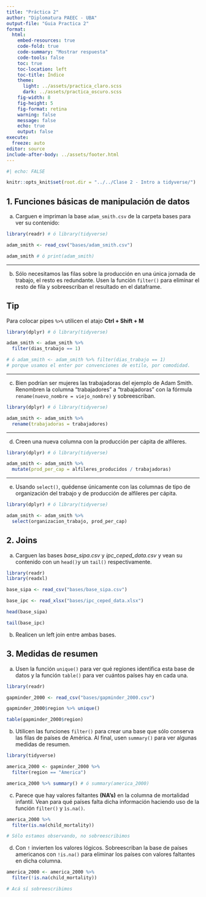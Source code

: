 ```yaml
---
title: "Práctica 2"
author: "Diplomatura PAEEC - UBA"
output-file: "Guia Practica 2" 
format:
  html:
    embed-resources: true
    code-fold: true
    code-summary: "Mostrar respuesta"
    code-tools: false
    toc: true
    toc-location: left
    toc-title: Índice
    theme:
      light: ../assets/practica_claro.scss
      dark: ../assets/practica_oscuro.scss
    fig-width: 8
    fig-height: 5
    fig-format: retina
    warning: false
    message: false
    echo: true
    output: false
execute:
  freeze: auto
editor: source
include-after-body: ../assets/footer.html
---
```


```r
#| echo: FALSE

knitr::opts_knit$set(root.dir = "../../Clase 2 - Intro a tidyverse/")
```

## 1. Funciones básicas de manipulación de datos

a)  Carguen e impriman la base `adam_smith.csv` de la carpeta bases para ver su contenido:

```r
library(readr) # ó library(tidyverse)

adam_smith <- read_csv("bases/adam_smith.csv")

adam_smith # ó print(adam_smith)
```

------------------------------------------------------------------------

b) Sólo necesitamos las filas sobre la producción en una única jornada de trabajo, el resto es redundante. Usen la función `filter()` para eliminar el resto de fila y sobreescriban el resultado en el dataframe.

::: {.callout-tip appearance="simple"}
## Tip
Para colocar pipes ` %>%` utilicen el atajo **Ctrl + Shift + M**
:::


```r
library(dplyr) # ó library(tidyverse)

adam_smith <- adam_smith %>%
  filter(dias_trabajo == 1)

# ó adam_smith <- adam_smith %>% filter(dias_trabajo == 1)
# porque usamos el enter por convenciones de estilo, por comodidad.
```

------------------------------------------------------------------------

c)  Bien podrían ser mujeres las trabajadoras del ejemplo de Adam Smith. Renombren la columna "trabajadores" a "trabajadoras" con la fórmula `rename(nuevo_nombre = viejo_nombre)` y sobreescriban.

```r
library(dplyr) # ó library(tidyverse)

adam_smith <- adam_smith %>%
  rename(trabajadoras = trabajadores)
```

------------------------------------------------------------------------

d)  Creen una nueva columna con la producción per cápita de alfileres.

```r
library(dplyr) # ó library(tidyverse)

adam_smith <- adam_smith %>%
  mutate(prod_per_cap = alfileres_producidos / trabajadoras)
```
------------------------------------------------------------------------

e)  Usando `select()`, quédense únicamente con las columnas de tipo de organización del trabajo y de producción de alfileres per cápita.

```r
library(dplyr) # ó library(tidyverse)

adam_smith <- adam_smith %>%
  select(organizacion_trabajo, prod_per_cap)
```

## 2. Joins

a) Carguen las bases *base_sipa.csv* y *ipc_ceped_data.csv* y vean su contenido con un `head()`y un `tail()` respectivamente.

```r
library(readr)
library(readxl)

base_sipa <- read_csv("bases/base_sipa.csv")

base_ipc <- read_xlsx("bases/ipc_ceped_data.xlsx")

head(base_sipa)

tail(base_ipc)
```


b) Realicen un left join entre ambas bases.


## 3. Medidas de resumen

a) Usen la función `unique()` para ver qué regiones identifica esta base de datos y la función `table()` para ver cuántos países hay en cada una.

```r
library(readr)

gapminder_2000 <- read_csv("bases/gapminder_2000.csv")

gapminder_2000$region %>% unique()

table(gapminder_2000$region)
```


b)   Utilicen las funciones `filter()` para crear una base que sólo conserva las filas de países de América. Al final, usen `summary()` para ver algunas medidas de resumen.

```r
library(tidyverse)

america_2000 <- gapminder_2000 %>%
  filter(region == "America")

america_2000 %>% summary() # ó summary(america_2000)
```

c)  Parece que hay valores faltantes **(NA's)** en la columna de mortalidad infantil. Vean para qué países falta dicha información haciendo uso de la función `filter()` y `ìs.na()`.

```r
america_2000 %>% 
  filter(is.na(child_mortality))

# Sólo estamos observando, no sobreescribimos
```

d) Con `!` invierten los valores lógicos. Sobreescriban la base de países americanos con `!is.na()` para eliminar los países con valores faltantes en dicha columna.

```r
america_2000 <- america_2000 %>% 
  filter(!is.na(child_mortality))

# Acá sí sobreescribimos
```

